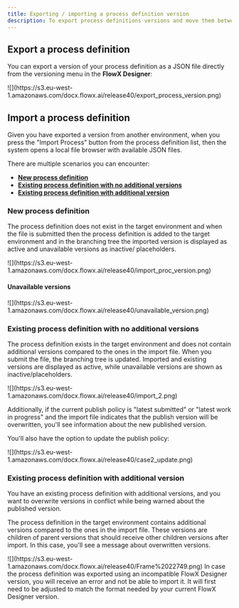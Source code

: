 ```yaml
---
title: Exporting / importing a process definition version
description: To export process definitions versions and move them between different environments, you can use the export version/ import process feature.
---
```


## Export a process definition

You can export a version of your process definition as a JSON file directly from the versioning menu in the **FlowX Designer**:

<Frame>
![](https://s3.eu-west-1.amazonaws.com/docx.flowx.ai/release40/export_process_version.png)
</Frame>

## Import a process definition

Given you have exported a version from another environment, when you press the "Import Process" button from the process definition list, then the system opens a local file browser with available JSON files.

There are multiple scenarios you can encounter:

* [**New process definition**](#new-process-definition)
* [**Existing process definition with no additional versions**](#existing-process-definition-with-no-additional-versions)
* [**Existing process definition with additional version**](#existing-process-definition-with-additional-version)

### New process definition

The process definition does not exist in the target environment and when the file is submitted then the process definition is added to the target environment and in the branching tree the imported version is displayed as active and unavailable versions as inactive/ placeholders.

<Frame>
![](https://s3.eu-west-1.amazonaws.com/docx.flowx.ai/release40/import_proc_version.png)
</Frame>

#### Unavailable versions

<Frame>
![](https://s3.eu-west-1.amazonaws.com/docx.flowx.ai/release40/unavailable_version.png)
</Frame>

### Existing process definition with no additional versions

The process definition exists in the target environment and does not contain additional versions compared to the ones in the import file. When you submit the file, the branching tree is updated. Imported and existing versions are displayed as active, while unavailable versions are shown as inactive/placeholders.

<Frame>
![](https://s3.eu-west-1.amazonaws.com/docx.flowx.ai/release40/import_2.png)
</Frame>


Additionally, if the current publish policy is "latest submitted" or "latest work in progress" and the import file indicates that the publish version will be overwritten, you'll see information about the new published version. 

You'll also have the option to update the publish policy:

<Frame>
![](https://s3.eu-west-1.amazonaws.com/docx.flowx.ai/release40/case2_update.png)
</Frame>

### Existing process definition with additional version

You have an existing process definition with additional versions, and you want to overwrite versions in conflict while being warned about the published version.

The process definition in the target environment contains additional versions compared to the ones in the import file. These versions are children of parent versions that should receive other children versions after import. In this case, you'll see a message about overwritten versions.

<Frame>
![](https://s3.eu-west-1.amazonaws.com/docx.flowx.ai/release40/Frame%2022749.png)
</Frame>

<Warning>
In case the process definition was exported using an incompatible FlowX Designer version, you will receive an error and not be able to import it. It will first need to be adjusted to match the format needed by your current FlowX Designer version.
</Warning>